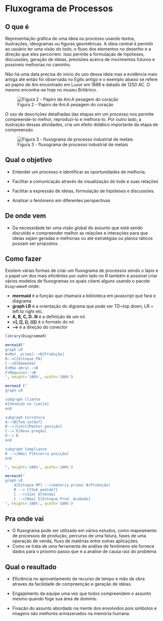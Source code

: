 # Fluxograma de Processos

## O que é {-}

Representação gráfica de uma ideia ou processo usando textos, ilustrações, ideogramas ou figuras geométricas. A ideia central é permitir ao usuário ter uma visão do todo, o fluxo dos elementos no desenho e a direção que eles percorrem. Isso permite a formulação de hipóteses, discussões, geração de ideias, previsões acerca de movimentos futuros e possíveis melhorias no caminho.

Não há uma data precisa do início do uso dessa ideia mas a evidência mais antiga até então foi observada no Egito antigo e o exemplo abaixo se refere ao papiro de Ani encontrado em Luxor em 1888 e datado de 1250 AC. O mesmo encontra-se hoje no museu Britânico.


![Figura 2 - Papiro de Ani:A pesagem do coração](images/papiro_ani.jpg)

O uso de descrições detalhadas das etapas em um processo nos permite compreende-lo melhor, reproduzi-lo e melhora-lo. Por outro lado, a ilustração dessas atividades, cria um efeito didático importante da etapa de compreensão.

![Figura 3 - fluxograma de processo industrial de metais](images/figura_processo.png)

## Qual o objetivo {-}

- Entender um processo e identificar as oportunidades de melhoria.

- Facilitar a comunicação através da visualização do todo e suas relações

- Facilitar a expressão de ideias, formulação de hipóteses e discussões.

- Analisar o fenômeno em diferentes perspectivas

## De onde vem {-}

- Da necessidade ter uma visão global do assunto que está sendo discutido e compreender melhor as relações e interações para que ideias sejam geradas e melhorias ou até estratégias ou planos táticos possam ser propostos.

## Como fazer {-}

Existem várias formas de criar um fluxograma de processos sendo o lápis e o papel um dos mais eficiêntes por outro lado no R também é possível criar vários modelos de fluxogramas os quais citarei alguns usando o pacote `DiagrammeR` onde:

- **mermaid** é a função que chamará a biblioteca em javascript que fará o diagrama
- **graph LR** é a orientação do digrama que pode ser TD=top down, LR = left to right etc. 
- **A, B, C, D..N** é a definição de um nó
- **>], [], (), (())** é o formato do nó
- **-->** é a direção do conector 

```r

library(DiagrammeR)

mermaid("
graph LR
A>Mat. prima]-->B[Produção]
B-->C[Estoque PA]
C-->D[Demanda]
E>Mão obra]-->B
F>Máquina]-->B
", height='100%', width='100%')

mermaid ("
graph LR

subgraph Cliente
A[Vendido no limite]
end

subgraph Corretora
A-->B{Tem saldo?}
B-->|Sim|C[Manter posição]
C--> D[Novo pregão]
D--> B
end

subgraph Compliance
B -->|Não| F[Encerra posição]
end

", height='100%', width='100%')

mermaid("
graph LR
    A[Estoque MP] -->|materia prima| B(Produção)
    B --> C{Sob pedido?}
    C -->|Sim| D[Venda]
    C -->|Não| E[Estoque Prod. Acabado]
", height='100%', width='100%')
```



## Pra onde vai {-}

- O fluxograma pode ser utilizado em vários estudos, como mapeamento de processos de produção, percurso de uma fatura, fases de uma operação de venda, fluxo de matérias entre outras aplicações.
- Como se trata de uma ferramenta de análise de fenômeno ele fornece dados para o próximo passo que é a analise de causa raiz do problema

## Qual o resultado {-}

- Eficiência no aproveitamento de recurso de tempo e mão de obra atraves da facilidade de compreenção e geração de ideias.

- Engajamento da equipe uma vez que todos compreendem o assunto mesmo quando foge sua área de domínio.

- Fixação do assunto abordado na mente dos envolvidos pois simbolos e imagens são melhores armazenados na memória humana.